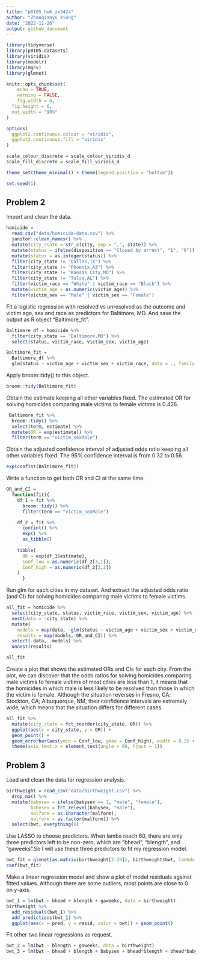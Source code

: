 ```yaml
---
title: "p8105_hw6_zx2424"
author: "Zhaoqianyu Xiong"
date: "2022-11-26"
output: github_document
---
```

```r
library(tidyverse)
library(p8105.datasets)
library(viridis)
library(modelr)
library(mgcv)
library(glmnet)

knitr::opts_chunk$set(
	echo = TRUE,
	warning = FALSE,
	fig.width = 8, 
  fig.height = 6,
  out.width = "90%"
)

options(
  ggplot2.continuous.colour = "viridis",
  ggplot2.continuous.fill = "viridis"
)

scale_colour_discrete = scale_colour_viridis_d
scale_fill_discrete = scale_fill_viridis_d

theme_set(theme_minimal() + theme(legend.position = "bottom"))

set.seed(1)
```

## Problem 2
Import and clean the data.
```r
homicide = 
  read_csv("data/homicide-data.csv") %>% 
  janitor::clean_names() %>%
  mutate(city_state = str_c(city, sep = ",", state)) %>%
  mutate(status = ifelse(disposition == "Closed by arrest", "1", "0")) %>%
  mutate(status = as.integer(status)) %>%
  filter(city_state != "Dallas,TX") %>%
  filter(city_state != "Phoenix,AZ") %>%
  filter(city_state != "Kansas City,MO") %>%
  filter(city_state != "Tulsa,AL") %>%
  filter(victim_race == "White" | victim_race == "Black") %>%
  mutate(victim_age = as.numeric(victim_age)) %>%
  filter(victim_sex == "Male" | victim_sex == "Female")
```

Fit a logistic regression with resolved vs unresolved as the outcome and victim age, sex and race as predictors for Baltimore, MD. And save the output as R object "Baltimore_fit".
```r
Baltimore_df = homicide %>%
  filter(city_state == "Baltimore,MD") %>%
  select(status, victim_race, victim_sex, victim_age)

Baltimore_fit = 
  Baltimore_df %>%
  glm(status ~ victim_age + victim_sex + victim_race, data = ., family = binomial())
```

Apply broom::tidy() to this object.
```r
broom::tidy(Baltimore_fit)
```

Obtain the estimate keeping all other variables fixed. The estimated OR for solving homicides comparing male victims to female victims is 0.426.
```r
 Baltimore_fit %>%
  broom::tidy() %>%
  select(term, estimate) %>%
  mutate(OR = exp(estimate)) %>%
  filter(term == "victim_sexMale")
```

Obtain the adjusted confidence interval of adjusted odds ratio keeping all other variables fixed. The 95% confidence interval is from 0.32 to 0.56.
```r
exp(confint(Baltimore_fit)) 
```

Write a function to get both OR and CI at the same time.
```r
OR_and_CI =
  function(fit){
    df_1 = fit %>%
      broom::tidy() %>%
      filter(term == "victim_sexMale")

    df_2 = fit %>%
      confint() %>%
      exp() %>%
      as_tibble() 
    
    tibble(
      OR = exp(df_1$estimate),
      Conf_low = as.numeric(df_2[3,1]),
      Conf_high = as.numeric(df_2[3,2])
    )
      }
```

Run glm for each cities in my dataset. And extract the adjusted odds ratio (and CI) for solving homicides comparing male victims to female victims.
```r
all_fit = homicide %>%
  select(city_state, status, victim_race, victim_sex, victim_age) %>%
  nest(data = -city_state) %>%
  mutate(
    models = map(data, ~glm(status ~ victim_age + victim_sex + victim_race, data = ., family = binomial())),
    results = map(models, OR_and_CI)) %>%
  select(-data, -models) %>%
  unnest(results)

all_fit
```

Create a plot that shows the estimated ORs and CIs for each city. From the plot, we can discover that the odds ratios for solving homicides comparing male victims to female victims of most cities are less than 1, it means that the homicides in which male is less likely to be resolved than those in which the victim is female. Although the situation reverses in Fresno, CA; Stockton, CA; Albuquerque, NM, their confidence intervals are extremely wide, which means that the situation differs for different cases.
```r
all_fit %>%
  mutate(city_state = fct_reorder(city_state, OR)) %>%
  ggplot(aes(x = city_state, y = OR)) +
  geom_point() +
  geom_errorbar(aes(ymin = Conf_low, ymax = Conf_high), width = 0.2) +
  theme(axis.text.x = element_text(angle = 60, hjust = 1))
```

## Problem 3
Load and clean the data for regression analysis.
```r
birthweight = read_csv("data/birthweight.csv") %>%
  drop_na() %>%
  mutate(babysex = ifelse(babysex == 1, "male", "female"),
         babysex = fct_relevel(babysex, "male"),
         malform = as.character(malform),
         malform = as.factor(malform)) %>%
  select(bwt, everything())
```

Use LASSO to choose predictors. When lamba reach 60, there are only three predictors left to be non-zero, which are "bhead", "blength", and "gaweeks".So I will use these three predictors to fit my regression model.
```r
bwt_fit = glmnet(as.matrix(birthweight[2:20]), birthweight$bwt, lambda = 60)
coef(bwt_fit)
```

Make a linear regression model and show a plot of model residuals against fitted values. Although there are some outliers, most points are close to 0 on y-axis.
```r
bwt_1 = lm(bwt ~ bhead + blength + gaweeks, data = birthweight)
birthweight %>%
  add_residuals(bwt_1) %>%
  add_predictions(bwt_1) %>%
  ggplot(aes(x = pred, y = resid, color = bwt)) + geom_point()
```

Fit other two linear regressions as request.
```r
bwt_2 = lm(bwt ~ blength + gaweeks, data = birthweight)
bwt_3 = lm(bwt ~ bhead + blength + babysex + bhead*blength + bhead*babysex + blength*babysex, data = birthweight)
```




